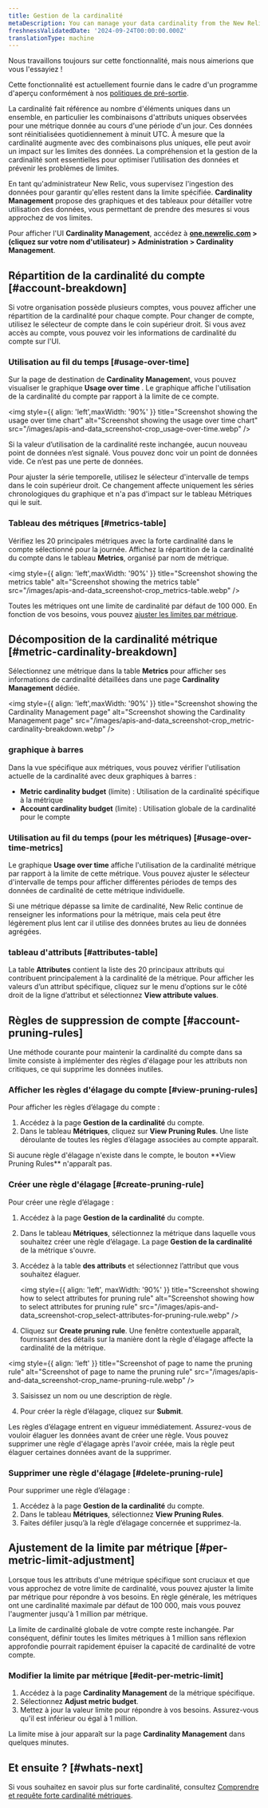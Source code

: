 ```yaml
---
title: Gestion de la cardinalité
metaDescription: You can manage your data cardinality from the New Relic UI.
freshnessValidatedDate: '2024-09-24T00:00:00.000Z'
translationType: machine
---
```


<Callout title="Aperçu">
  Nous travaillons toujours sur cette fonctionnalité, mais nous aimerions que vous l&apos;essayiez !

  Cette fonctionnalité est actuellement fournie dans le cadre d&apos;un programme d&apos;aperçu conformément à nos [politiques de pré-sortie](/docs/licenses/license-information/referenced-policies/new-relic-pre-release-policy).
</Callout>

La cardinalité fait référence au nombre d&apos;éléments uniques dans un ensemble, en particulier les combinaisons d&apos;attributs uniques observées pour une métrique donnée au cours d&apos;une période d&apos;un jour. Ces données sont réinitialisées quotidiennement à minuit UTC. À mesure que la cardinalité augmente avec des combinaisons plus uniques, elle peut avoir un impact sur les limites des données. La compréhension et la gestion de la cardinalité sont essentielles pour optimiser l’utilisation des données et prévenir les problèmes de limites.

En tant qu&apos;administrateur New Relic, vous supervisez l&apos;ingestion des données pour garantir qu&apos;elles restent dans la limite spécifiée. <DNT>**Cardinality Management**</DNT> propose des graphiques et des tableaux pour détailler votre utilisation des données, vous permettant de prendre des mesures si vous approchez de vos limites.

Pour afficher l&apos;UI **<DNT>Cardinality Management</DNT>**, accédez à **<DNT>[one.newrelic.com](https://one.newrelic.com)</DNT> &gt; (cliquez sur votre nom d&apos;utilisateur) &gt; <DNT>Administration &gt; Cardinality Management</DNT>**.

## Répartition de la cardinalité du compte [#account-breakdown]

Si votre organisation possède plusieurs comptes, vous pouvez afficher une répartition de la cardinalité pour chaque compte. Pour changer de compte, utilisez le sélecteur de compte dans le coin supérieur droit. Si vous avez accès au compte, vous pouvez voir les informations de cardinalité du compte sur l&apos;UI.

### Utilisation au fil du temps [#usage-over-time]

Sur la page de destination de <DNT>**Cardinality Managemen**t</DNT>, vous pouvez visualiser le graphique <DNT>**Usage over time**</DNT> . Le graphique affiche l&apos;utilisation de la cardinalité du compte par rapport à la limite de ce compte.

<img style={{ align: 'left',maxWidth: '90%' }} title="Screenshot showing the usage over time chart" alt="Screenshot showing the usage over time chart" src="/images/apis-and-data_screenshot-crop_usage-over-time.webp" />

<Callout variant="tip">
  Si la valeur d’utilisation de la cardinalité reste inchangée, aucun nouveau point de données n’est signalé. Vous pouvez donc voir un point de données vide. Ce n’est pas une perte de données.
</Callout>

Pour ajuster la série temporelle, utilisez le sélecteur d&apos;intervalle de temps dans le coin supérieur droit. Ce changement affecte uniquement les séries chronologiques du graphique et n&apos;a pas d&apos;impact sur le tableau Métriques qui le suit.

### Tableau des métriques [#metrics-table]

Vérifiez les 20 principales métriques avec la forte cardinalité dans le compte sélectionné pour la journée. Affichez la répartition de la cardinalité du compte dans le tableau <DNT>**Metrics**</DNT>, organisé par nom de métrique.

<img style={{ align: 'left',maxWidth: '90%' }} title="Screenshot showing the metrics table" alt="Screenshot showing the metrics table" src="/images/apis-and-data_screenshot-crop_metrics-table.webp" />

Toutes les métriques ont une limite de cardinalité par défaut de 100 000. En fonction de vos besoins, vous pouvez [ajuster les limites par métrique](#per-metric-limit-adjustment).

## Décomposition de la cardinalité métrique [#metric-cardinality-breakdown]

Sélectionnez une métrique dans la table <DNT>**Metrics**</DNT> pour afficher ses informations de cardinalité détaillées dans une page <DNT>**Cardinality Management**</DNT> dédiée.

<img style={{ align: 'left',maxWidth: '90%' }} title="Screenshot showing the Cardinality Management page" alt="Screenshot showing the Cardinality Management page" src="/images/apis-and-data_screenshot-crop_metric-cardinality-breakdown.webp" />

### graphique à barres

Dans la vue spécifique aux métriques, vous pouvez vérifier l&apos;utilisation actuelle de la cardinalité avec deux graphiques à barres :

* <DNT>**Metric cardinality budget**</DNT> (limite) : Utilisation de la cardinalité spécifique à la métrique
* <DNT>**Account cardinality budget**</DNT> (limite) : Utilisation globale de la cardinalité pour le compte

### Utilisation au fil du temps (pour les métriques) [#usage-over-time-metrics]

Le graphique <DNT>**Usage over time**</DNT> affiche l&apos;utilisation de la cardinalité métrique par rapport à la limite de cette métrique. Vous pouvez ajuster le sélecteur d&apos;intervalle de temps pour afficher différentes périodes de temps des données de cardinalité de cette métrique individuelle.

<Callout variant="tip">
  Si une métrique dépasse sa limite de cardinalité, New Relic continue de renseigner les informations pour la métrique, mais cela peut être légèrement plus lent car il utilise des données brutes au lieu de données agrégées.
</Callout>

### tableau d&apos;attributs [#attributes-table]

La table <DNT>**Attributes**</DNT> contient la liste des 20 principaux attributs qui contribuent principalement à la cardinalité de la métrique. Pour afficher les valeurs d’un attribut spécifique, cliquez sur le menu d’options sur le côté droit de la ligne d’attribut et sélectionnez <DNT>**View attribute values**</DNT>.

## Règles de suppression de compte [#account-pruning-rules]

Une méthode courante pour maintenir la cardinalité du compte dans sa limite consiste à implémenter des règles d&apos;élagage pour les attributs non critiques, ce qui supprime les données inutiles.

### Afficher les règles d&apos;élagage du compte [#view-pruning-rules]

Pour afficher les règles d’élagage du compte :

1. Accédez à la page **Gestion de la cardinalité** du compte.
2. Dans le tableau **Métriques**, cliquez sur <DNT>**View Pruning Rules**</DNT>. Une liste déroulante de toutes les règles d’élagage associées au compte apparaît.

<Callout variant="tip">
  Si aucune règle d&apos;élagage n&apos;existe dans le compte, le bouton <DNT>**View Pruning Rules**</DNT> n&apos;apparaît pas.
</Callout>

### Créer une règle d&apos;élagage [#create-pruning-rule]

Pour créer une règle d’élagage :

1. Accédez à la page **Gestion de la cardinalité** du compte.

2. Dans le tableau **Métriques**, sélectionnez la métrique dans laquelle vous souhaitez créer une règle d’élagage. La page **Gestion de la cardinalité** de la métrique s&apos;ouvre.

3. Accédez à la table **des attributs** et sélectionnez l’attribut que vous souhaitez élaguer.

   <img style={{ align: 'left', maxWidth: '90%' }} title="Screenshot showing how to select attributes for pruning rule" alt="Screenshot showing how to select attributes for pruning rule" src="/images/apis-and-data_screenshot-crop_select-attributes-for-pruning-rule.webp" />

4. Cliquez sur <DNT>**Create pruning rule**</DNT>. Une fenêtre contextuelle apparaît, fournissant des détails sur la manière dont la règle d&apos;élagage affecte la cardinalité de la métrique.

<img style={{ align: 'left' }} title="Screenshot of page to name the pruning rule" alt="Screenshot of page to name the pruning rule" src="/images/apis-and-data_screenshot-crop_name-pruning-rule.webp" />

3. Saisissez un nom ou une description de règle.

4. Pour créer la règle d’élagage, cliquez sur <DNT>**Submit**</DNT>.

<Callout variant="important">
  Les règles d’élagage entrent en vigueur immédiatement. Assurez-vous de vouloir élaguer les données avant de créer une règle. Vous pouvez supprimer une règle d&apos;élagage après l&apos;avoir créée, mais la règle peut élaguer certaines données avant de la supprimer.
</Callout>

### Supprimer une règle d&apos;élagage [#delete-pruning-rule]

Pour supprimer une règle d’élagage :

1. Accédez à la page **Gestion de la cardinalité** du compte.
2. Dans le tableau **Métriques**, sélectionnez <DNT>**View Pruning Rules**</DNT>.
3. Faites défiler jusqu’à la règle d’élagage concernée et supprimez-la.

## Ajustement de la limite par métrique [#per-metric-limit-adjustment]

Lorsque tous les attributs d&apos;une métrique spécifique sont cruciaux et que vous approchez de votre limite de cardinalité, vous pouvez ajuster la limite par métrique pour répondre à vos besoins. En règle générale, les métriques ont une cardinalité maximale par défaut de 100 000, mais vous pouvez l&apos;augmenter jusqu&apos;à 1 million par métrique.

<Callout variant="tip">
  La limite de cardinalité globale de votre compte reste inchangée. Par conséquent, définir toutes les limites métriques à 1 million sans réflexion approfondie pourrait rapidement épuiser la capacité de cardinalité de votre compte.
</Callout>

### Modifier la limite par métrique [#edit-per-metric-limit]

1. Accédez à la page <DNT>**Cardinality Management**</DNT> de la métrique spécifique.
2. Sélectionnez <DNT>**Adjust metric budget**</DNT>.
3. Mettez à jour la valeur limite pour répondre à vos besoins. Assurez-vous qu&apos;il est inférieur ou égal à 1 million.

La limite mise à jour apparaît sur la page <DNT>**Cardinality Management**</DNT> dans quelques minutes.

## Et ensuite ? [#whats-next]

Si vous souhaitez en savoir plus sur forte cardinalité, consultez [Comprendre et requête forte cardinalité métriques](/docs/data-apis/ingest-apis/metric-api/NRQL-high-cardinality-metrics/).